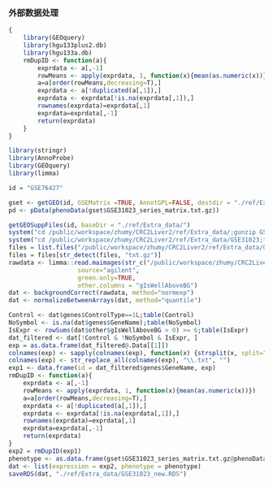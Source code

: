 ### 外部数据处理

```r
{
    library(GEOquery)
    library(hgu133plus2.db)
    library(hgu133a.db)
    rmDupID <- function(a){
        exprdata <- a[,-1]
        rowMeans <- apply(exprdata, 1, function(x){mean(as.numeric(x))})
        a=a[order(rowMeans,decreasing=T),]
        exprdata <- a[!duplicated(a[,1]),]
        exprdata <- exprdata[!is.na(exprdata[,1]),]
        rownames(exprdata)=exprdata[,1]
        exprdata=exprdata[,-1]
        return(exprdata)
    }
}

```

```r
library(stringr)
library(AnnoProbe)
library(GEOquery)
library(limma)

id = "GSE76427"

gset <- getGEO(id, GSEMatrix =TRUE, AnnotGPL=FALSE, destdir = "./ref/Extra_data/GSE31023")
pd <- pData(phenoData(gset$GSE31023_series_matrix.txt.gz))

getGEOSuppFiles(id, baseDir = "./ref/Extra_data/")
system("cd /public/workspace/zhumy/CRC2Liver2/ref/Extra_data/;gunzip GSE31023_series_matrix.txt.gz;tar -xf ./GSE31023/GSE31023_RAW.tar")
system("cd /public/workspace/zhumy/CRC2Liver2/ref/Extra_data/GSE31023;tar -xf GSE31023_RAW.tar")
files = list.files("/public/workspace/zhumy/CRC2Liver2/ref/Extra_data/GSE31023")
files = files[str_detect(files, "txt.gz")]
rawdata <- limma::read.maimages(str_c("/public/workspace/zhumy/CRC2Liver2/ref/Extra_data/GSE31023/", files),
                   source="agilent", 
                   green.only=TRUE,
                   other.columns = "gIsWellAboveBG")
dat <- backgroundCorrect(rawdata, method="normexp")
dat <- normalizeBetweenArrays(dat, method="quantile")

Control <- dat$genes$ControlType==1L;table(Control)
NoSymbol <- is.na(dat$genes$GeneName);table(NoSymbol)
IsExpr <- rowSums(dat$other$gIsWellAboveBG > 0) >= 6;table(IsExpr)
dat_filtered <- dat[!Control & !NoSymbol & IsExpr, ]
exp = as.data.frame(dat_filtered@.Data[[1]])
colnames(exp) <- sapply(colnames(exp), function(x) {strsplit(x, split="\\/")[[1]][9]})
colnames(exp) <- str_replace_all(colnames(exp), "\\.txt", "")
exp1 <- data.frame(id = dat_filtered$genes$GeneName, exp)
rmDupID <- function(a){
	exprdata <- a[,-1]
	rowMeans <- apply(exprdata, 1, function(x){mean(as.numeric(x))})
	a=a[order(rowMeans,decreasing=T),]
	exprdata <- a[!duplicated(a[,1]),]
	exprdata <- exprdata[!is.na(exprdata[,1]),]
	rownames(exprdata)=exprdata[,1]
  	exprdata=exprdata[,-1]
  	return(exprdata)
}
exp2 = rmDupID(exp1)
phenotype <- as.data.frame(gset$GSE31023_series_matrix.txt.gz@phenoData@data)
dat <- list(expression = exp2, phenotype = phenotype)
saveRDS(dat, "./ref/Extra_data/GSE31023_new.RDS")
```
